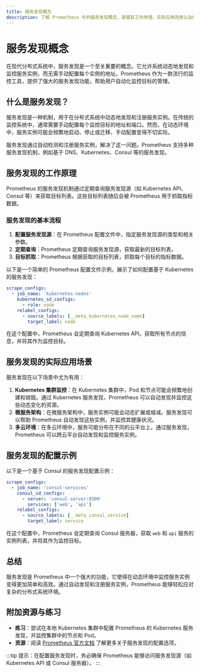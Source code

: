```yaml
---
title: 服务发现概念
description: 了解 Prometheus 中的服务发现概念，掌握其工作原理、实际应用场景以及如何配置服务发现。
---
```


# 服务发现概念

在现代分布式系统中，服务发现是一个至关重要的概念。它允许系统动态地发现和监控服务实例，而无需手动配置每个实例的地址。Prometheus 作为一款流行的监控工具，提供了强大的服务发现功能，帮助用户自动化监控目标的管理。

## 什么是服务发现？

服务发现是一种机制，用于在分布式系统中动态地发现和注册服务实例。在传统的监控系统中，通常需要手动配置每个监控目标的地址和端口。然而，在动态环境中，服务实例可能会频繁地启动、停止或迁移，手动配置变得不切实际。

服务发现通过自动检测和注册服务实例，解决了这一问题。Prometheus 支持多种服务发现机制，例如基于 DNS、Kubernetes、Consul 等的服务发现。

## 服务发现的工作原理

Prometheus 的服务发现机制通过定期查询服务发现源（如 Kubernetes API、Consul 等）来获取目标列表。这些目标列表随后会被 Prometheus 用于抓取指标数据。

### 服务发现的基本流程

1. **配置服务发现源**：在 Prometheus 配置文件中，指定服务发现源的类型和相关参数。
2. **定期查询**：Prometheus 定期查询服务发现源，获取最新的目标列表。
3. **目标抓取**：Prometheus 根据获取的目标列表，抓取每个目标的指标数据。

以下是一个简单的 Prometheus 配置文件示例，展示了如何配置基于 Kubernetes 的服务发现：

```yaml
scrape_configs:
  - job_name: 'kubernetes-nodes'
    kubernetes_sd_configs:
      - role: node
    relabel_configs:
      - source_labels: [__meta_kubernetes_node_name]
        target_label: node
```

在这个配置中，Prometheus 会定期查询 Kubernetes API，获取所有节点的信息，并将其作为监控目标。

## 服务发现的实际应用场景

服务发现在以下场景中尤为有用：

1. **Kubernetes 集群监控**：在 Kubernetes 集群中，Pod 和节点可能会频繁地创建和销毁。通过 Kubernetes 服务发现，Prometheus 可以自动发现并监控这些动态变化的资源。
2. **微服务架构**：在微服务架构中，服务实例可能会动态扩展或缩减。服务发现可以帮助 Prometheus 自动发现这些实例，并监控其健康状况。
3. **多云环境**：在多云环境中，服务可能分布在不同的云平台上。通过服务发现，Prometheus 可以跨云平台自动发现和监控服务实例。

## 服务发现的配置示例

以下是一个基于 Consul 的服务发现配置示例：

```yaml
scrape_configs:
  - job_name: 'consul-services'
    consul_sd_configs:
      - server: 'consul-server:8500'
        services: ['web', 'api']
    relabel_configs:
      - source_labels: [__meta_consul_service]
        target_label: service
```

在这个配置中，Prometheus 会定期查询 Consul 服务器，获取 `web` 和 `api` 服务的实例列表，并将其作为监控目标。

## 总结

服务发现是 Prometheus 中一个强大的功能，它使得在动态环境中监控服务实例变得更加简单和高效。通过自动发现和注册服务实例，Prometheus 能够轻松应对复杂的分布式系统环境。

## 附加资源与练习

- **练习**：尝试在本地 Kubernetes 集群中配置 Prometheus 的 Kubernetes 服务发现，并监控集群中的节点和 Pod。
- **资源**：阅读 [Prometheus 官方文档](https://prometheus.io/docs/prometheus/latest/configuration/configuration/) 了解更多关于服务发现的配置选项。

:::tip
提示：在配置服务发现时，务必确保 Prometheus 能够访问服务发现源（如 Kubernetes API 或 Consul 服务器）。
:::